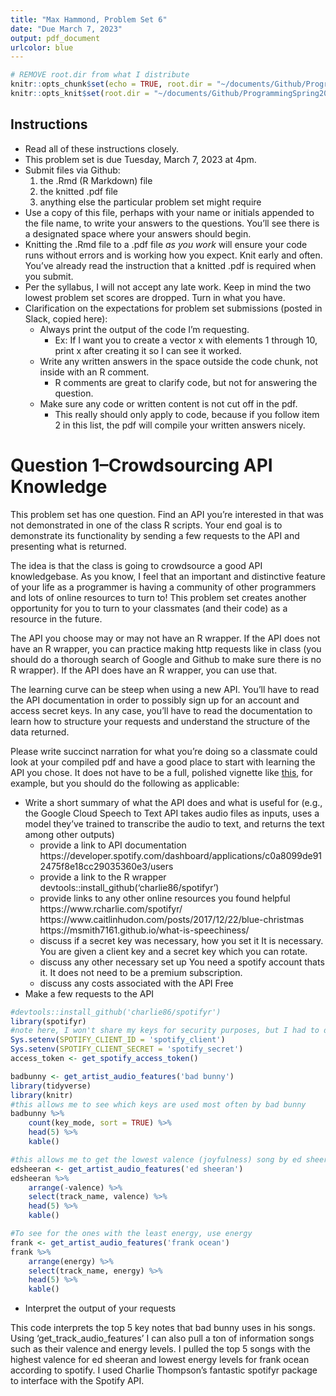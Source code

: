 ```yaml
---
title: "Max Hammond, Problem Set 6"
date: "Due March 7, 2023"
output: pdf_document
urlcolor: blue
---
```


```r
# REMOVE root.dir from what I distribute
knitr::opts_chunk$set(echo = TRUE, root.dir = "~/documents/Github/ProgrammingSpring2023")
knitr::opts_knit$set(root.dir = "~/documents/Github/ProgrammingSpring2023")
```

## Instructions

- Read all of these instructions closely.
- This problem set is due Tuesday, March 7, 2023 at 4pm.
- Submit files via Github:
  1. the .Rmd (R Markdown) file
  2. the knitted .pdf file
  3. anything else the particular problem set might require
- Use a copy of this file, perhaps with your name or initials appended to the file name, to write your answers to the questions. You'll see there is a designated space where your answers should begin.
- Knitting the .Rmd file to a .pdf file *as you work* will ensure your code runs without errors and is working how you expect.  Knit early and often.  You've already read the instruction that a knitted .pdf is required when you submit.
- Per the syllabus, I will not accept any late work.  Keep in mind the two lowest problem set scores are dropped.  Turn in what you have.
- Clarification on the expectations for problem set submissions (posted in Slack, copied here):
  - Always print the output of the code I'm requesting.
    - Ex: If I want you to create a vector x with elements 1 through 10, print x after creating it so I can see it worked.
  - Write any written answers in the space outside the code chunk, not inside with an R comment. 
    - R comments are great to clarify code, but not for answering the question.
  - Make sure any code or written content is not cut off in the pdf.
    - This really should only apply to code, because if you follow item 2 in this list, the pdf will compile your written answers nicely.


# Question 1--Crowdsourcing API Knowledge

This problem set has one question.  Find an API you're interested in that was not demonstrated in one of the class R scripts.  Your end goal is to demonstrate its functionality by sending a few requests to the API and presenting what is returned.

The idea is that the class is going to crowdsource a good API knowledgebase. As you know, I feel that an important and distinctive feature of your life as a programmer is having a community of other programmers and lots of online resources to turn to!  This problem set creates another opportunity for you to turn to your classmates (and their code) as a resource in the future.

The API you choose may or may not have an R wrapper.  If the API does not have an R wrapper, you can practice making http requests like in class (you should do a thorough search of Google and Github to make sure there is no R wrapper).  If the API does have an R wrapper, you can use that.

The learning curve can be steep when using a new API.  You'll have to read the API documentation in order to possibly sign up for an account and access secret keys.  In any case, you'll have to read the documentation to learn how to structure your requests and understand the structure of the data returned.

Please write succinct narration for what you're doing so a classmate could look at your compiled pdf and have a good place to start with learning the API you chose.  It does not have to be a full, polished vignette like [this](https://tylerburleigh.com/blog/mturk-qualification-tests/), for example, but you should do the following as applicable:

- Write a short summary of what the API does and what is useful for (e.g., the Google Cloud Speech to Text API takes audio files as inputs, uses a model they've trained to transcribe the audio to text, and returns the text among other outputs)
  - provide a link to API documentation
https://developer.spotify.com/dashboard/applications/c0a8099de912475f8e18cc29035360e3/users
  - provide a link to the R wrapper
devtools::install_github('charlie86/spotifyr')
  - provide links to any other online resources you found helpful
https://www.rcharlie.com/spotifyr/
https://www.caitlinhudon.com/posts/2017/12/22/blue-christmas 
https://msmith7161.github.io/what-is-speechiness/ 
  - discuss if a secret key was necessary, how you set it
It is necessary. You are given a client key and a secret key which you can rotate.
  - discuss any other necessary set up
You need a spotify account thats it. It does not need to be a premium subscription.
  - discuss any costs associated with the API
Free
- Make a few requests to the API
```r
#devtools::install_github('charlie86/spotifyr')
library(spotifyr)
#note here, I won't share my keys for security purposes, but I had to directly input my key even after placing it into my env and restarting R. 
Sys.setenv(SPOTIFY_CLIENT_ID = 'spotify_client')
Sys.setenv(SPOTIFY_CLIENT_SECRET = 'spotify_secret')
access_token <- get_spotify_access_token()

badbunny <- get_artist_audio_features('bad bunny')
library(tidyverse)
library(knitr)
#this allows me to see which keys are used most often by bad bunny
badbunny %>% 
    count(key_mode, sort = TRUE) %>% 
    head(5) %>% 
    kable()

#this allows me to get the lowest valence (joyfulness) song by ed sheeran. 
edsheeran <- get_artist_audio_features('ed sheeran')
edsheeran %>% 
    arrange(-valence) %>% 
    select(track_name, valence) %>% 
    head(5) %>% 
    kable()

#To see for the ones with the least energy, use energy
frank <- get_artist_audio_features('frank ocean')
frank %>% 
    arrange(energy) %>% 
    select(track_name, energy) %>% 
    head(5) %>% 
    kable()

```
- Interpret the output of your requests

This code interprets the top 5 key notes that bad bunny uses in his songs. Using 'get_track_audio_features' I can also pull a ton of information songs such as their valence and energy levels. I pulled the top 5 songs with the highest valence for ed sheeran and lowest energy levels for frank ocean according to spotify. I used Charlie Thompson’s fantastic spotifyr package to interface with the Spotify API. 






